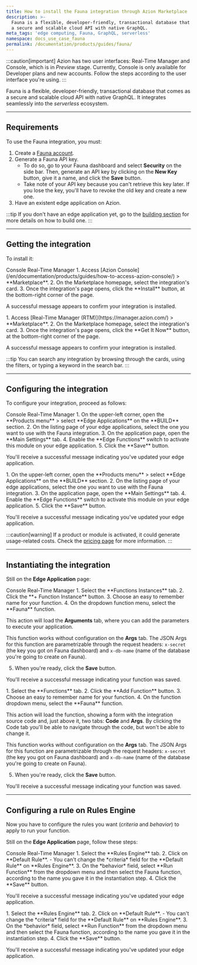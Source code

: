 ```yaml
---
title: How to install the Fauna integration through Azion Marketplace
description: >-
  Fauna is a flexible, developer-friendly, transactional database that comes as
  a secure and scalable cloud API with native GraphQL.
meta_tags: 'edge computing, Fauna, GraphQL, serverless'
namespace: docs_use_case_fauna
permalink: /documentation/products/guides/fauna/
---
```



:::caution[important]
Azion has two user interfaces: Real-Time Manager and Console, which is in *Preview* stage. Currently, Console is only available for Developer plans and new accounts. Follow the steps according to the user interface you're using.
:::

Fauna is a flexible, developer-friendly, transactional database that comes as a secure and scalable cloud API with native GraphQL. It integrates seamlessly into the *serverless* ecosystem.

---

## Requirements

To use the Fauna integration, you must:

1. Create a [Fauna account](https://dashboard.fauna.com/accounts/register).
2. Generate a Fauna API key. 
    - To do so, go to your Fauna dashboard and select **Security** on the side bar. Then, generate an API key by clicking on the **New Key** button, give it a name, and click the **Save** button.
    - Take note of your API key because you can't retrieve this key later. If you lose the key, you'll have to revoke the old key and create a new one.
3. Have an existent edge application on Azion.

:::tip
If you don't have an edge application yet, go to the [building section](/en/documentation/products/guides/build/build-an-application/) for more details on how to build one.
:::

---

## Getting the integration

To install it:

<Tabs client:visible>
    <Fragment slot="tab.console">Console</Fragment>
    <Fragment slot="tab.rtm">Real-Time Manager</Fragment>

<Fragment slot="panel.console">
1. Access [Azion Console](/en/documentation/products/guides/how-to-access-azion-console/) > **Marketplace**.
2. On the Marketplace homepage, select the integration's card.
3. Once the integration's page opens, click the **Install** button, at the bottom-right corner of the page.

A successful message appears to confirm your integration is installed.
</Fragment>

<Fragment slot="panel.rtm">
1. Access [Real-Time Manager (RTM)](https://manager.azion.com/) > **Marketplace**.
2. On the Marketplace homepage, select the integration's card.
3. Once the integration's page opens, click the **Get It Now** button, at the bottom-right corner of the page.

A successful message appears to confirm your integration is installed.
</Fragment>

</Tabs>

:::tip
You can search any integration by browsing through the cards, using the filters, or typing a keyword in the search bar. 
:::

---

## Configuring the integration

To configure your integration, proceed as follows:

<Tabs client:visible>
    <Fragment slot="tab.console">Console</Fragment>
    <Fragment slot="tab.rtm">Real-Time Manager</Fragment>

<Fragment slot="panel.console">
1. On the upper-left corner, open the **Products menu** > select **Edge Applications** on the **BUILD** section.
2. On the listing page of your edge applications, select the one you want to use with the Fauna integration.
3. On the application page, open the **Main Settings** tab.
4. Enable the **Edge Functions** switch to activate this module on your edge application.
5. Click the **Save** button.

You'll receive a successful message indicating you've updated your edge application.
</Fragment>

<Fragment slot="panel.rtm">
1. On the upper-left corner, open the **Products menu** > select **Edge Applications** on the **BUILD** section.
2. On the listing page of your edge applications, select the one you want to use with the Fauna integration.
3. On the application page, open the **Main Settings** tab.
4. Enable the **Edge Functions** switch to activate this module on your edge application.
5. Click the **Save** button.

You'll receive a successful message indicating you've updated your edge application.
</Fragment>

</Tabs>

:::caution[warning]
If a product or module is activated, it could generate usage-related costs. Check the [pricing page](/en/documentation/products/pricing/) for more information.
:::

---

## Instantiating the integration

Still on the **Edge Application** page:

<Tabs client:visible>
    <Fragment slot="tab.console">Console</Fragment>
    <Fragment slot="tab.rtm">Real-Time Manager</Fragment>

<Fragment slot="panel.console">
1. Select the **Functions Instances** tab.
2. Click the **+ Function Instance** button.
3. Choose an easy to remember name for your function.
4. On the dropdown function menu, select the **Fauna** function.

This action will load the **Arguments** tab, where you can add the parameters to execute your application.

This function works without configuration on the **Args** tab. The JSON Args for this function are parametrizable through the request headers: `x-secret` (the key you got on Fauna dashboard) and `x-db-name` (name of the database you're going to create on Fauna).

5. When you're ready, click the **Save** button.

You'll receive a successful message indicating your function was saved.
</Fragment>

<Fragment slot="panel.rtm">
1. Select the **Functions** tab.
2. Click the **Add Function** button.
3. Choose an easy to remember name for your function.
4. On the function dropdown menu, select the **Fauna** function.

This action will load the function, showing a form with the integration source code and, just above it, two tabs: **Code** and **Args**. By clicking the Code tab you'll be able to navigate through the code, but won't be able to change it.

This function works without configuration on the **Args** tab. The JSON Args for this function are parametrizable through the request headers: `x-secret` (the key you got on Fauna dashboard) and `x-db-name` (name of the database you're going to create on Fauna).

5. When you're ready, click the **Save** button.

You'll receive a successful message indicating your function was saved.
</Fragment>

</Tabs>

---

## Configuring a rule on Rules Engine

Now you have to configure the rules you want (*criteria* and *behavior*) to apply to run your function.

Still on the **Edge Application** page, follow these steps:

<Tabs client:visible>
    <Fragment slot="tab.console">Console</Fragment>
    <Fragment slot="tab.rtm">Real-Time Manager</Fragment>

<Fragment slot="panel.console">
1. Select the **Rules Engine** tab.
2. Click on **Default Rule**.
    - You can't change the *criteria* field for the **Default Rule** on **Rules Engine**.
3. On the *behavior* field, select **Run Function** from the dropdown menu and then select the Fauna function, according to the name you gave it in the instantiation step.
4. Click the **Save** button.

You'll receive a successful message indicating you've updated your edge application.
</Fragment>

<Fragment slot="panel.rtm">
1. Select the **Rules Engine** tab.
2. Click on **Default Rule**.
    - You can't change the *criteria* field for the **Default Rule** on **Rules Engine**.
3. On the *behavior* field, select **Run Function** from the dropdown menu and then select the Fauna function, according to the name you gave it in the instantiation step.
4. Click the **Save** button.

You'll receive a successful message indicating you've updated your edge application.
</Fragment>

</Tabs>